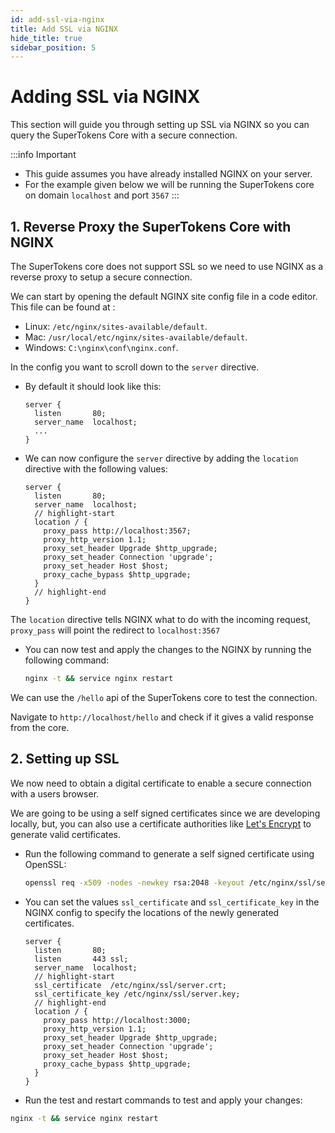 ```yaml
---
id: add-ssl-via-nginx
title: Add SSL via NGINX
hide_title: true
sidebar_position: 5
---
```


# Adding SSL via NGINX

This section will guide you through setting up SSL via NGINX so you can query the SuperTokens Core with a secure connection.

:::info Important
- This guide assumes you have already installed NGINX on your server.
- For the example given below we will be running the SuperTokens core on domain `localhost` and port `3567`
:::

## 1. Reverse Proxy the SuperTokens Core with NGINX

The SuperTokens core does not support SSL so we need to use NGINX as a reverse proxy to setup a secure connection.

We can start by opening the default NGINX site config file in a code editor. This file can be found at :
  - Linux: `/etc/nginx/sites-available/default`.
  - Mac: `/usr/local/etc/nginx/sites-available/default`.
  - Windows: `C:\nginx\conf\nginx.conf`. 

In the config you want to scroll down to the `server` directive.

- By default it should look like this:

  ```text title="/etc/nginx/sites-available/default"
  server {
    listen       80;
    server_name  localhost;
    ...
  }
  ```

- We can now configure the `server` directive by adding the `location` directive with the following values:

  ```text title="/etc/nginx/sites-available/default"
  server {
    listen       80;
    server_name  localhost;
    // highlight-start
    location / {
      proxy_pass http://localhost:3567;
      proxy_http_version 1.1;
      proxy_set_header Upgrade $http_upgrade;
      proxy_set_header Connection 'upgrade';
      proxy_set_header Host $host;
      proxy_cache_bypass $http_upgrade;
    }
    // highlight-end
  }
  ```

The `location` directive tells NGINX what to do with the incoming request, `proxy_pass` will point the redirect to `localhost:3567`

- You can now test and apply the changes to the NGINX by running the following command:

  ```bash
  nginx -t && service nginx restart
  ```

We can use the `/hello` api of the SuperTokens core to test the connection.

Navigate to `http://localhost/hello` and check if it gives a valid response from the core.

## 2. Setting up SSL

We now need to obtain a digital certificate to enable a secure connection with a users browser.

We are going to be using a self signed certificates since we are developing locally, but, you can also use a certificate authorities like [Let's Encrypt](https://letsencrypt.org/) to generate valid certificates.

- Run the following command to generate a self signed certificate using OpenSSL:

  ```bash
  openssl req -x509 -nodes -newkey rsa:2048 -keyout /etc/nginx/ssl/server.key -out /etc/nginx/ssl/server.crt
  ```

- You can set the values `ssl_certificate` and `ssl_certificate_key` in the NGINX config to specify the locations of the newly generated certificates.

  ```text title="/etc/nginx/sites-available/default"
  server {
    listen       80;
    listen       443 ssl;
    server_name  localhost;
    // highlight-start
    ssl_certificate  /etc/nginx/ssl/server.crt;
    ssl_certificate_key /etc/nginx/ssl/server.key;
    // highlight-end
    location / {
      proxy_pass http://localhost:3000;
      proxy_http_version 1.1;
      proxy_set_header Upgrade $http_upgrade;
      proxy_set_header Connection 'upgrade';
      proxy_set_header Host $host;
      proxy_cache_bypass $http_upgrade;
    }
  }
  ```

- Run the test and restart commands to test and apply your changes:

```bash
nginx -t && service nginx restart
```

